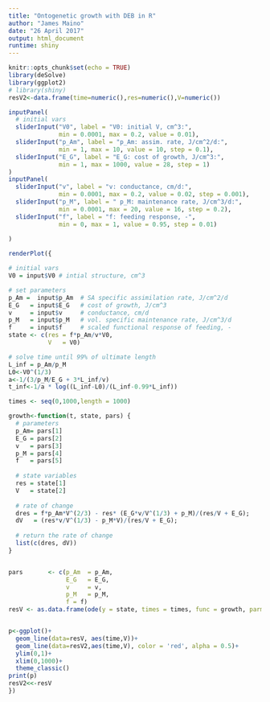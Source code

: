 ```yaml
---
title: "Ontogenetic growth with DEB in R"
author: "James Maino"
date: "26 April 2017"
output: html_document
runtime: shiny
---
```


```r
knitr::opts_chunk$set(echo = TRUE)
library(deSolve)
library(ggplot2)
# library(shiny)
resV2<-data.frame(time=numeric(),res=numeric(),V=numeric())
```


```r
inputPanel(
  # initial vars
  sliderInput("V0", label = "V0: initial V, cm^3:",
              min = 0.0001, max = 0.2, value = 0.01),
  sliderInput("p_Am", label = "p_Am: assim. rate, J/cm^2/d:",
              min = 1, max = 10, value = 10, step = 0.1),
  sliderInput("E_G", label = "E_G: cost of growth, J/cm^3:",
              min = 1, max = 1000, value = 28, step = 1)
)
inputPanel(
  sliderInput("v", label = "v: conductance, cm/d:",
              min = 0.0001, max = 0.2, value = 0.02, step = 0.001),
  sliderInput("p_M", label = " p_M: maintenance rate, J/cm^3/d:",
              min = 0.0001, max = 20, value = 16, step = 0.2),
  sliderInput("f", label = "f: feeding response, -",
              min = 0, max = 1, value = 0.95, step = 0.01)
  
)

renderPlot({

# initial vars
V0 = input$V0 # intial structure, cm^3

# set parameters
p_Am =  input$p_Am  # SA specific assimilation rate, J/cm^2/d
E_G   = input$E_G   # cost of growth, J/cm^3
v     = input$v     # conductance, cm/d
p_M   = input$p_M   # vol. specific maintenance rate, J/cm^3/d
f     = input$f     # scaled functional response of feeding, -  
state <- c(res = f*p_Am/v*V0,
           V   = V0)

# solve time until 99% of ultimate length
L_inf = p_Am/p_M
L0<-V0^(1/3)
a<-1/(3/p_M/E_G + 3*L_inf/v)
t_inf<-1/a * log((L_inf-L0)/(L_inf-0.99*L_inf))

times <- seq(0,1000,length = 1000)

growth<-function(t, state, pars) {
  # parameters
  p_Am= pars[1]
  E_G = pars[2]
  v   = pars[3]
  p_M = pars[4]
  f   = pars[5]
  
  # state variables
  res = state[1]
  V   = state[2]
  
  # rate of change
  dres = f*p_Am*V^(2/3) - res* (E_G*v/V^(1/3) + p_M)/(res/V + E_G);
  dV   = (res*v/V^(1/3) - p_M*V)/(res/V + E_G);
  
  # return the rate of change
  list(c(dres, dV))
}


pars       <- c(p_Am  = p_Am,
                E_G   = E_G,
                v     = v,
                p_M   = p_M,
                f = f)
resV <- as.data.frame(ode(y = state, times = times, func = growth, parms = pars))


p<-ggplot()+
  geom_line(data=resV, aes(time,V))+
  geom_line(data=resV2,aes(time,V), color = 'red', alpha = 0.5)+
  ylim(0,1)+
  xlim(0,1000)+
  theme_classic()
print(p)
resV2<<-resV
})
```

